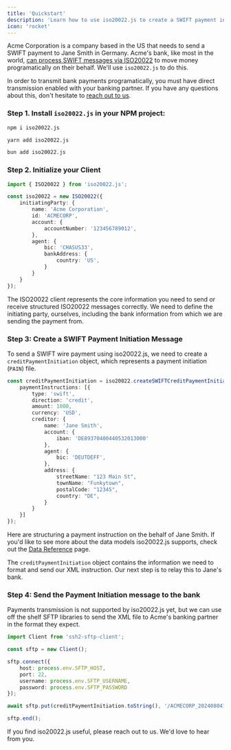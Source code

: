 ```yaml
---
title: 'Quickstart'
description: 'Learn how to use iso20022.js to create a SWIFT payment instruction in three lines of code.'
icon: 'rocket'
---
```


Acme Corporation is a company based in the US that needs to send a SWIFT payment to Jane Smith in Germany. Acme's bank, like most in the world,
<a href="https://www.swift.com/standards/iso-20022/iso-20022-payments-financial-institutions">can process SWIFT messages via ISO20022</a> to move money programatically on their behalf. We'll use `iso20022.js` to do this.

<Info>In order to transmit bank payments programatically, you must have direct transmission enabled with your banking partner. If you have any questions about this, don't hesitate to <a href="https://calendar.app.google/CZjFSzyoDUAb67S36">reach out to us</a>.</Info>

### Step 1. Install `iso20022.js` in your NPM project:

<CodeGroup>

```bash npm
npm i iso20022.js
```

```bash yarn
yarn add iso20022.js
```

```bash bun
bun add iso20022.js
```

</CodeGroup>


### Step 2. Initialize your Client

```typescript
import { ISO20022 } from 'iso20022.js';

const iso20022 = new ISO20022({
    initiatingParty: {
        name: 'Acme Corporation',
        id: 'ACMECORP',
        account: {
            accountNumber: '123456789012',
        },
        agent: {
            bic: 'CHASUS33',
            bankAddress: {
                country: 'US',
            }
        }
    }
});
```

The ISO20022 client represents the core information you need to send or receive structured ISO20022 messages correctly. 
We need to define the initiating party, ourselves, including the bank information from which we are sending the payment from.

### Step 3: Create a SWIFT Payment Initiation Message

To send a SWIFT wire payment using iso20022.js, we need to create a `creditPaymentInitiation` object, which represents a payment initiation (`PAIN`) file.

```typescript
const creditPaymentInitiation = iso20022.createSWIFTCreditPaymentInitiation({
    paymentInstructions: [{
        type: 'swift',
        direction: 'credit',
        amount: 1000,
        currency: 'USD',
        creditor: {
            name: 'Jane Smith',
            account: {
                iban: 'DE89370400440532013000'
            },
            agent: {
                bic: 'DEUTDEFF',
            },
            address: {
                streetName: "123 Main St",
                townName: "Funkytown",
                postalCode: "12345",
                country: "DE",
            }
        }
    }]
});
```
Here are structuring a payment instruction on the behalf of Jane Smith. If you'd like to see more about the data models iso20022.js supports, check out the [Data Reference](/data-reference) page.

The `creditPaymentInitiation` object contains the information we need to format and send our XML instruction. Our next step is to relay this to Jane's bank.

### Step 4: Send the Payment Initiation message to the bank

Payments transmission is not supported by iso20022.js yet, but we can use off the shelf SFTP libraries to send the XML file to Acme's banking partner in the format they expect.

```typescript
import Client from 'ssh2-sftp-client';

const sftp = new Client();

sftp.connect({
    host: process.env.SFTP_HOST,
    port: 22,
    username: process.env.SFTP_USERNAME,
    password: process.env.SFTP_PASSWORD
});

await sftp.put(creditPaymentInitiation.toString(), '/ACMECORP_20240804123456_001');

sftp.end();
```

<Card title="Talk to Us" icon="walkie-talkie" href="https://calendar.app.google/CZjFSzyoDUAb67S36">
  If you find iso20022.js useful, please reach out to us. We'd love to hear from you.
</Card>